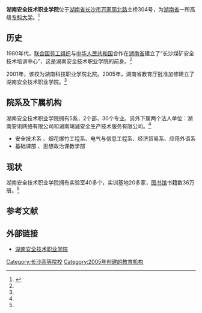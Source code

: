 {{primarysources|time=2019-01-24T03:04:28+00:00}}
{{coord|28.267799|N|113.05747|E|format=dms|region:CN_type:edu|display=title}}
{{高校
|名称            = 湖南安全技术职业学院
|外文名          = Hunan Security Technology Vocational College
|图像            = <!-- [[Image:|250px]]-->
|图像说明        = 校徽
|校训            = 
|建校            = 2005年
|闭校            = 
|校庆日          = 
|类型            = [[公立大学|公立大学]] 
|书记            = 李海涛
|校长            = 
|院长            = 郭超<!-- 大专为院长 -->
|教师            = 300人
|职工            = 
|学生            = 5000人
|地址            ={{CHN}}[[湖南省|湖南省]][[长沙市|长沙市]][[万家丽北路|万家丽北路]]土桥304号
|校园环境        = 市区 
|面积            = 10万余平方米
|老校名          = 
|体育项目        = 
|代表色          = <!--示例：[[紫色|紫色]]和[[金色|金色]] {{Color box|#232176}}{{Color box|#E2AF2D}} -->
|昵称            = 
|吉祥物          = 
|隶属            = 国家安全生产监督管理总局和湖南省人民政府共同建设
|邮编            = 
|网站            = [http://www.cssttc.gov.cn/index.jsp 湖南安全技术职业学院]
|标志            = <!-- [[Image:|225px]]-->
|脚注            = 
}}
'''湖南安全技术职业学院'''位于[[湖南省|湖南省]][[长沙市|长沙市]][[万家丽北路|万家丽北路]]土桥304号，为[[湖南省|湖南省]]一所高级[[专科大学|专科大学]]。<ref name="kua ">{{cite web|url=http://www.cssttc.gov.cn/commons/search.jsp?flagnav=%D1%A7%D4%BA%B8%C5%C0%C0&flag=nav|title=学院简介|accessdate=2012年|work=|publisher=湖南安全技术职业学院官方网|language=zh-cn|archive-date=2012-04-22|archive-url=https://web.archive.org/web/20120422004931/http://www.cssttc.gov.cn/commons/search.jsp?flagnav=%D1%A7%D4%BA%B8%C5%C0%C0&flag=nav|dead-url=yes}}</ref>

== 历史 ==
1980年代，[[联合国劳工组织|联合国劳工组织]]与[[中华人民共和国|中华人民共和国]]合作在[[湖南省|湖南省]]建立了“长沙煤矿安全技术培训中心”，这是湖南安全技术职业学院的前身。<ref name="kua " />

2001年，该校为湖南科技职业学院北院。2005年，湖南省教育厅批准加修建立了湖南安全技术职业学院。<ref name="kua " />

== 院系及下属机构 ==
湖南安全技术职业学院拥有5系，2个部，30个专业。另外下属两个法人单位：湖南安讯网络有限公司和湖南竭诚安全生产技术服务有限公司。<ref name="kua " />
* 安全技术系 、烟花爆竹工程系、电气与信息工程系、经济贸易系、应用外语系
* 基础课部 、思想政治课教学部

== 现状 ==
湖南安全技术职业学院拥有实验室40多个，实训基地20多家，[[图书馆|图书馆]]书籍数36万册。<ref name="kua " />

==参考文献==
<div class="references-small">
<references></references>
</div>

==外部链接==
*[https://web.archive.org/web/20120421234312/http://www.cssttc.gov.cn/index.jsp 湖南安全技术职业学院]

{{湖南省高等院校}}

[[Category:长沙高等院校|Category:长沙高等院校]]
[[Category:2005年创建的教育机构|Category:2005年创建的教育机构]]
